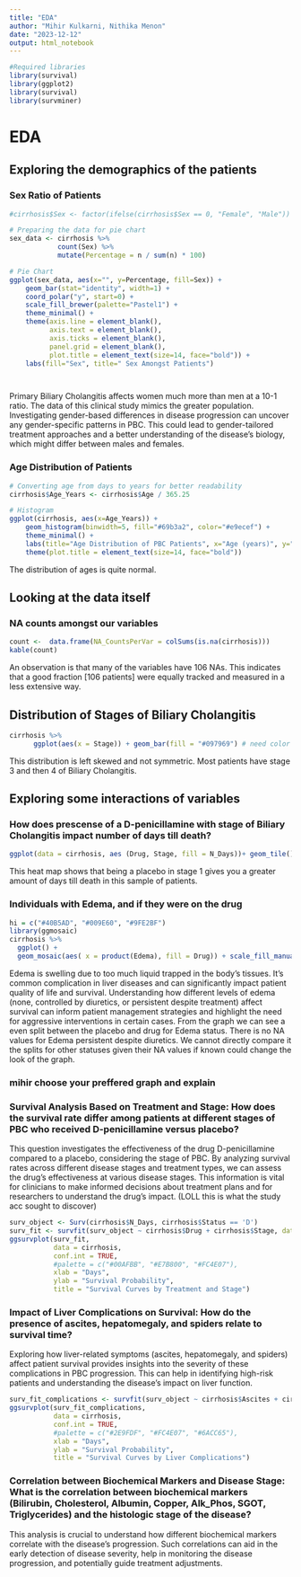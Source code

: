 ```yaml
---
title: "EDA"
author: "Mihir Kulkarni, Nithika Menon"
date: "2023-12-12"
output: html_notebook
---
```


```r
#Required libraries
library(survival)
library(ggplot2)
library(survival)
library(survminer)

```

# EDA

## Exploring the demographics of the patients

### Sex Ratio of Patients

```r

#cirrhosis$Sex <- factor(ifelse(cirrhosis$Sex == 0, "Female", "Male"))

# Preparing the data for pie chart
sex_data <- cirrhosis %>% 
            count(Sex) %>% 
            mutate(Percentage = n / sum(n) * 100)

# Pie Chart
ggplot(sex_data, aes(x="", y=Percentage, fill=Sex)) +
    geom_bar(stat="identity", width=1) +
    coord_polar("y", start=0) +
    scale_fill_brewer(palette="Pastel1") +
    theme_minimal() +
    theme(axis.line = element_blank(),
          axis.text = element_blank(),
          axis.ticks = element_blank(),
          panel.grid = element_blank(),
          plot.title = element_text(size=14, face="bold")) +
    labs(fill="Sex", title=" Sex Amongst Patients")




```

Primary Biliary Cholangitis affects women much more than men at a 10-1 ratio. The data of this clinical study mimics the greater population. Investigating gender-based differences in disease progression can uncover any gender-specific patterns in PBC. This could lead to gender-tailored treatment approaches and a better understanding of the disease's biology, which might differ between males and females.

### Age Distribution of Patients

```r
# Converting age from days to years for better readability
cirrhosis$Age_Years <- cirrhosis$Age / 365.25

# Histogram
ggplot(cirrhosis, aes(x=Age_Years)) +
    geom_histogram(binwidth=5, fill="#69b3a2", color="#e9ecef") +
    theme_minimal() +
    labs(title="Age Distribution of PBC Patients", x="Age (years)", y="Count") +
    theme(plot.title = element_text(size=14, face="bold"))

```

The distribution of ages is quite normal.

## Looking at the data itself

### NA counts amongst our variables

```r
count <-  data.frame(NA_CountsPerVar = colSums(is.na(cirrhosis)))
kable(count)
```

An observation is that many of the variables have 106 NAs. This indicates that a good fraction [106 patients] were equally tracked and measured in a less extensive way.

## Distribution of Stages of Biliary Cholangitis

```r

cirrhosis %>%
      ggplot(aes(x = Stage)) + geom_bar(fill = "#097969") # need color

```

This distribution is left skewed and not symmetric. Most patients have stage 3 and then 4 of Biliary Cholangitis.

## Exploring some interactions of variables

### How does prescense of a D-penicillamine with stage of Biliary Cholangitis impact number of days till death?

```r

ggplot(data = cirrhosis, aes (Drug, Stage, fill = N_Days))+ geom_tile() + scale_fill_distiller(palette = "RdPu", trans = "reverse") 

```

This heat map shows that being a placebo in stage 1 gives you a greater amount of days till death in this sample of patients.

### Individuals with Edema, and if they were on the drug

```r

hi = c("#40B5AD", "#009E60", "#9FE2BF")
library(ggmosaic)
cirrhosis %>%
  ggplot() +
  geom_mosaic(aes( x = product(Edema), fill = Drug)) + scale_fill_manual(values = hi)
```

Edema is swelling due to too much liquid trapped in the body's tissues. It's common complication in liver diseases and can significantly impact patient quality of life and survival. Understanding how different levels of edema (none, controlled by diuretics, or persistent despite treatment) affect survival can inform patient management strategies and highlight the need for aggressive interventions in certain cases. From the graph we can see a even split between the placebo and drug for Edema status. There is no NA values for Edema persistent despite diuretics. We cannot directly compare it the splits for other statuses given their NA values if known could change the look of the graph.

### mihir choose your preffered graph and explain

### Survival Analysis Based on Treatment and Stage: How does the survival rate differ among patients at different stages of PBC who received D-penicillamine versus placebo?

This question investigates the effectiveness of the drug D-penicillamine compared to a placebo, considering the stage of PBC. By analyzing survival rates across different disease stages and treatment types, we can assess the drug's effectiveness at various disease stages. This information is vital for clinicians to make informed decisions about treatment plans and for researchers to understand the drug's impact. (LOLL this is what the study acc sought to discover)

```r
surv_object <- Surv(cirrhosis$N_Days, cirrhosis$Status == 'D')
surv_fit <- survfit(surv_object ~ cirrhosis$Drug + cirrhosis$Stage, data = cirrhosis)
ggsurvplot(surv_fit, 
           data = cirrhosis,
           conf.int = TRUE, 
           #palette = c("#00AFBB", "#E7B800", "#FC4E07"),
           xlab = "Days", 
           ylab = "Survival Probability", 
           title = "Survival Curves by Treatment and Stage")
```

### Impact of Liver Complications on Survival: How do the presence of ascites, hepatomegaly, and spiders relate to survival time?

Exploring how liver-related symptoms (ascites, hepatomegaly, and spiders) affect patient survival provides insights into the severity of these complications in PBC progression. This can help in identifying high-risk patients and understanding the disease's impact on liver function.

```r
surv_fit_complications <- survfit(surv_object ~ cirrhosis$Ascites + cirrhosis$Hepatomegaly + cirrhosis$Spiders, data = cirrhosis)
ggsurvplot(surv_fit_complications, 
           data = cirrhosis,
           conf.int = TRUE, 
           #palette = c("#2E9FDF", "#FC4E07", "#6ACC65"),
           xlab = "Days", 
           ylab = "Survival Probability", 
           title = "Survival Curves by Liver Complications")
```

### Correlation between Biochemical Markers and Disease Stage: What is the correlation between biochemical markers (Bilirubin, Cholesterol, Albumin, Copper, Alk_Phos, SGOT, Triglycerides) and the histologic stage of the disease?

This analysis is crucial to understand how different biochemical markers correlate with the disease's progression. Such correlations can aid in the early detection of disease severity, help in monitoring the disease progression, and potentially guide treatment adjustments.
